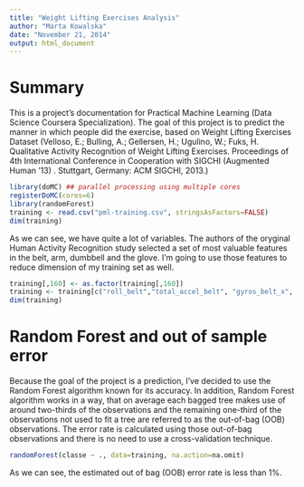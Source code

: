```yaml
---
title: "Weight Lifting Exercises Analysis"
author: "Marta Kowalska"
date: "November 21, 2014"
output: html_document
---
```

Summary
=======
This is a project's documentation for Practical Machine Learning (Data Science Coursera Specialization). The goal of this project is to predict the manner in which people did the exercise, based on Weight Lifting Exercises Dataset (Velloso, E.; Bulling, A.; Gellersen, H.; Ugulino, W.; Fuks, H. Qualitative Activity Recognition of Weight Lifting Exercises. Proceedings of 4th International Conference in Cooperation with SIGCHI (Augmented Human '13) . Stuttgart, Germany: ACM SIGCHI, 2013.)

```r
library(doMC) ## parallel processing using multiple cores
registerDoMC(cores=6)
library(randomForest)
training <- read.csv("pml-training.csv", stringsAsFactors=FALSE)
dim(training)
```

As we can see, we have quite a lot of variables. The authors of the oryginal Human Activity Recognition study selected a set of most valuable features in the belt, arm, dumbbell and the glove. I'm going to use those features to reduce dimension of my training set as well.
```r
training[,160] <- as.factor(training[,160])
training <- training[c("roll_belt","total_accel_belt", "gyros_belt_x", "gyros_belt_y", 'gyros_belt_z', "accel_belt_x", "accel_belt_y", "accel_belt_z", "magnet_belt_x", "magnet_belt_y", "magnet_belt_z","total_accel_arm","accel_arm_x", "accel_arm_y", "accel_arm_z", "magnet_arm_x", "magnet_arm_y", "magnet_arm_z","total_accel_dumbbell","gyros_dumbbell_x", "gyros_dumbbell_y", "gyros_dumbbell_z", "accel_dumbbell_x", "accel_dumbbell_y", "accel_dumbbell_z", "magnet_dumbbell_x", "magnet_dumbbell_y", "magnet_dumbbell_z", "gyros_forearm_x","gyros_forearm_y", "gyros_forearm_z", "pitch_forearm","classe")]
dim(training)
```
Random Forest and out of sample error
=====================================
Because the goal of the project is a prediction, I've decided to use the Random Forest algorithm known for its accuracy. In addition, Random Forest algorithm works in a way, that on average each bagged tree makes use of around two-thirds of the observations and the remaining one-third of the observations not used to fit a tree are referred to as the out-of-bag (OOB) observations. The error rate is calculated using those out-of-bag observations and there is no need to use a cross-validation technique.

```r
randomForest(classe ~ ., data=training, na.action=na.omit)
```

As we can see, the estimated out of bag (OOB) error rate is less than 1%.

